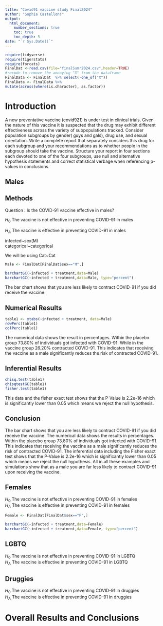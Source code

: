```yaml
---
title: "Covid91 vaccine study Final2024"
author: "Sophia Castellon!"
output: 
  html_document:
    number_sections: true
    toc: true
    toc_depth: 5
date: "`r Sys.Date()`" 
---
```


```r
require(tidyverse)
require(tigerstats)
require(forcats)
FinalDat <-read.csv(file="finalSumr2024.csv",header=TRUE)
#recode to remove the annoying "X" from the dataframe
FinalData <- FinalDat  %>% select(-one_of("X"))
FinalData <- FinalData %>%
mutate(across(where(is.character), as.factor))
```

# Introduction

A new  preventative vaccine (covid921) is under test in clinical trials. Given the nature of this vaccine it is suspected that the drug may exhibit different effectiveness across the variety of subpopulations tracked. Consider population subgroups by gender( guys and gals), drug use, and sexual orientation. Write a complete report that separately considers this drug for each subgroup and your recommendations as to whether people in the subgroup should take the vaccine. Structure your report in four sections each devoted to one of the four subgroups, use null and alternative hypothesis statements and correct statistical verbage when referencing p-values in conclusions.

## Males

## Methods 

Question : Is the COVID-91 vaccine effective in males?

$H_0$ The vaccine is not effective in preventing COVID-91 in males  

$H_A$ The vaccine is effective in preventing COVID-91 in males    

infected~sex(M)     
categorical~categorical

We will be using Cat~Cat
    
```r
Male <- FinalDat[FinalDat$sex=="M",]
```

```r
barchartGC(~infected + treatment,data=Male)
barchartGC(~infected + treatment,data=Male, type="percent")

```

The bar chart shows that you are less likely to contract COVID-91 if you did receive the vaccine. 

## Numerical Results 

```r
table1 <- xtabs(~infected + treatment, data=Male)
rowPerc(table1)
colPerc(table1)
```

The numerical data shows the result in percentages. Within the placebo group 73.80% of individuals got infected with COVID-91. While in the vaccine group 26.20% contracted COVID-91. This indicates that receiving the vaccine as a male significantly reduces the risk of contracted COVID-91. 

## Inferential Results 

```r
chisq.test(table1)
chisqtestGC(table1)
fisher.test(table1)
```

This data and the fisher exact test shows that the P-Value is 2.2e-16 which is significantly lower than 0.05 which means we reject the null hypothesis. 

## Conclusion 

The bar chart shows that you are less likely to contract COVID-91 if you did receive the vaccine. The numerical data shows the results in percentages. Within the placebo group 73.80% of individuals got infected with COVID-91. This indicates that receiving the vaccine as a male significantly reduces the risk of contracted COVID-91. The inferential data including the Fisher exact test shows that the P-Value is 2.2e-16 which is significantly lower than 0.05 which means we reject the null hypothesis. All in all these examples and simulations show that as a male you are far less likely to contract COVID-91 upon receiving the vaccine. 

## Females

$H_0$ The vaccine is not effective in preventing COVID-91 in females  
$H_A$ The vaccine is effective in preventing COVID-91 in females   

```r
Female <- FinalDat[FinalDat$sex=="F",]
```

```r
barchartGC(~infected + treatment,data=Female)
barchartGC(~infected + treatment,data=Female, type="percent")

```



## LGBTQ

$H_0$ The vaccine is not effective in preventing COVID-91 in LGBTQ  
$H_A$ The vaccine is effective in preventing COVID-91 in LGBTQ   

## Druggies

$H_0$ The vaccine is not effective in preventing COVID-91 in druggies  
$H_A$ The vaccine is effective in preventing COVID-91 in druggies   

# Overall Results and Conclusions

